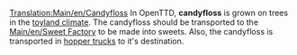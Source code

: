 [[Translation:Main/en/Candyfloss]]{{en/-}}
{{en/Cargo|name=Candyfloss
|image=CandyflossForest.png
|produced=[[Main/en/Candyfloss Forest]]
|accepted=[[Main/en/Sweet Factory]]
}}
In OpenTTD, '''candyfloss'''  is grown on trees in the [[Main/en/toyland|toyland climate]]. The candyfloss should be transported to the [[Main/en/Sweet Factory]] to be made into sweets. Also, the candyfloss is transported in [[Main/en/Candyfloss Trucks|hopper trucks]] to it's destination.